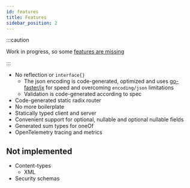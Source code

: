 ```yaml
---
id: features
title: Features
sidebar_position: 2
---
```



:::caution

Work in progress, so some [features are missing](#not-implemented)

:::


* No reflection or `interface{}`
    * The json encoding is code-generated, optimized and uses [go-faster/jx](https://github.com/go-faster/jx) for speed and overcoming `encoding/json` limitations
    * Validation is code-generated according to spec
* Code-generated static radix router
* No more boilerplate
* Statically typed client and server
* Convenient support for optional, nullable and optional nullable fields
* Generated sum types for oneOf
* OpenTelemetry tracing and metrics

## Not implemented

* Content-types
  * XML
* Security schemas
